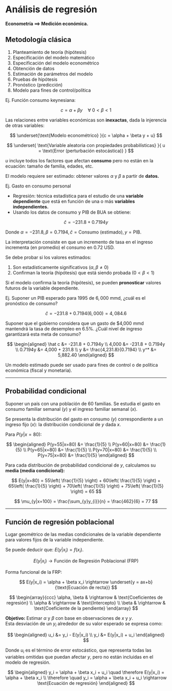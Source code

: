 # Análisis de regresión

**Econometría $\implies$ Medición económica.**

## Metodología clásica

1. Planteamiento de teoría (hipótesis)  
2. Especificación del modelo matemático  
3. Especificación del modelo econométrico  
4. Obtención de datos  
5. Estimación de parámetros del modelo  
6. Pruebas de hipótesis  
7. Pronóstico (predicción)  
8. Modelo para fines de control/política  

Ej. Función consumo keynesiana:

$$
c = \alpha + \beta y \quad \forall \ 0< \beta <1
$$

Las relaciones entre variables económicas son **inexactas**, dada la injerencia de otras variables:

$$ 
\underset{\text{Modelo econométrico} }{c = \alpha + \beta y + u}
$$

$$ 
\underset{ \text{Variable aleatoria con propiedades probabilísticas} }{ u = \text{Error (perturbación estocástica)} } 
$$

$u$ incluye todos los factores que afectan **consumo** pero no están en la ecuación: tamaño de familia, edades, etc.

El modelo requiere ser estimado: obtener valores $\alpha$ y $\beta$ a partir de **datos.**

Ej. Gasto en consumo personal

- Regresión: técnica estadística para el estudio de una **variable dependiente** que está en función de una o más **variables independientes.**
- Usando los datos de consumo y PIB de BUA se obtiene:

$$ 
\hat c = -231.8 + 0.7194 y
$$

Donde $\alpha = -231.8, \beta = 0.7194, \hat c = \text{Consumo (estimado)}, y = \text{PIB}$.

La interpretación consiste en que un incremento de tasa en el ingreso incrementa (en promedio) el consumo en 0.72 USD.

Se debe probar si los valores estimados:

1. Son estadísticamente significativos $(\alpha, \beta \neq 0)$  
2. Confirman la teoría (hipótesis) que está siendo probada $(0<\beta<1)$  

Si el modelo confirma la teoría (hipótesis), se pueden **pronosticar** valores futuros de la variable dependiente.

Ej. Suponer un PIB esperado para 1995 de $6,000$ mmd, ¿cuál es el pronóstico de consumo?

$$
\hat c = -231.8 + 0.7194(6,000) = 4,084.6 
$$

Suponer que el gobierno considera que un gasto de \$4,000 mmd mantendrá la tasa de desempleo en 6.5%. ¿Cuál nivel de ingreso garantizará esta meta de consumo?

$$
\begin{aligned} 
\hat c &= -231.8 + 0.7194y \\
4,000 &= -231.8 + 0.7194y \\ 
0.7194y &= 4,000 + 231.8 \\ 
y &= \frac{4,231.8}{0.7194} \\ 
y^* &= 5,882.40 
\end{aligned}
$$

Un modelo estimado puede ser usado para fines de control o de política económica (fiscal y monetaria).

---

## Probabilidad condicional

Suponer un país con una población de 60 familias. Se estudia el gasto en consumo familiar semanal $(y)$ y el ingreso familiar semanal $(x)$.

Se presenta la distribución del gasto en consumo $(y)$ correspondiente a un ingreso fijo $(x)$: la distribución condicional de $y$ dada $x$.

Para $P(y|x = 80)$:

$$ 
\begin{aligned} 
P(y=55|x=80) &= \frac{1}{5} \\ 
P(y=60|x=80) &= \frac{1}{5} \\ 
P(y=65|x=80) &= \frac{1}{5} \\ 
P(y=70|x=80) &= \frac{1}{5} \\ 
P(y=75|x=80) &= \frac{1}{5} 
\end{aligned} 
$$

Para cada distribución de probabilidad condicional de $y$, calculamos su **media (media condicional):**

$$ 
E(y|x=80) = 55\left( \frac{1}{5} \right) + 60\left( \frac{1}{5} \right) + 65\left( \frac{1}{5} \right) + 70\left( \frac{1}{5} \right) + 75\left( \frac{1}{5} \right) = 65
$$

$$
\mu_{y|x=100} = \frac{\sum_{y}y_{i}}{n} = \frac{462}{6} = 77
$$

---

## Función de regresión poblacional

Lugar geométrico de las medias condicionales de la variable dependiente para valores fijos de la variable independiente.

Se puede deducir que: $E(y|x_i) = f(x_i)$.

$$
E(y|x_i) \rightarrow \text{Función de Regresión Poblacional (FRP)}
$$

Forma funcional de la FRP:

$$
E(y|x_i) = \alpha + \beta x_i \rightarrow \underset{y = ax+b}{\text{Ecuación de recta}}
$$

$$
\begin{array}{ccc} 
\alpha, \beta & \rightarrow & \text{Coeficientes de regresión} \\
\alpha & \rightarrow & \text{Intercepto} \\
\beta & \rightarrow & \text{Coeficiente de la pendiente}
\end{array}
$$

**Objetivo:** Estimar $\alpha$ y $\beta$ con base en observaciones de $x$ y $y$.  
Esta desviación de un $y_i$ alrededor de su valor esperado se expresa como:

$$
\begin{aligned}
u_i &= y_i - E(y|x_i) \\
y_i &= E(y|x_i) + u_i
\end{aligned}
$$

Donde $u_i$ es el término de error estocástico, que representa todas las variables omitidas que puedan afectar $y$, pero no están incluidas en el modelo de regresión.

$$
\begin{aligned}
y_i = \alpha + \beta x_i + u_i \quad \therefore E(y|x_i) = \alpha + \beta x_i \\
\therefore \quad y_i = \alpha + \beta x_i + u_i \rightarrow \text{Ecuación de regresión}
\end{aligned}
$$

